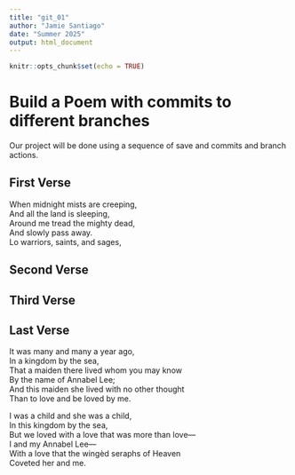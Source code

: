 ```yaml
---
title: "git_01"
author: "Jamie Santiago"
date: "Summer 2025"
output: html_document
---
```


```r
knitr::opts_chunk$set(echo = TRUE)
```
# Build a Poem with commits to different branches
Our project will be done using a sequence of save and commits and branch actions.
<!-- Do not modify or change any text in "!--" bracketed areas such as this --- these are instructions to
you, if you change any of this the git program will notice it and compromise your git merging strategy !-->

## First Verse 
<!--Put the first five lines of a poem by Lewis Carrol in this section!-->
  
When midnight mists are creeping,  
And all the land is sleeping,  
Around me tread the mighty dead,  
And slowly pass away.  
Lo warriors, saints, and sages,  
  
## Second Verse
<!--Put the first five lines of a poem by Robert Frost here!-->

## Third Verse
<!--Put the first two verses of The Walrus and the Carpenter here!-->

## Last Verse
<!--Put a short poem you created using chatGPT of 20 to 30 lines,here!-->
  
It was many and many a year ago,  
In a kingdom by the sea,  
That a maiden there lived whom you may know  
By the name of Annabel Lee;  
And this maiden she lived with no other thought  
Than to love and be loved by me.  

I was a child and she was a child,  
In this kingdom by the sea,  
But we loved with a love that was more than love—  
I and my Annabel Lee—  
With a love that the wingèd seraphs of Heaven  
Coveted her and me.  
  